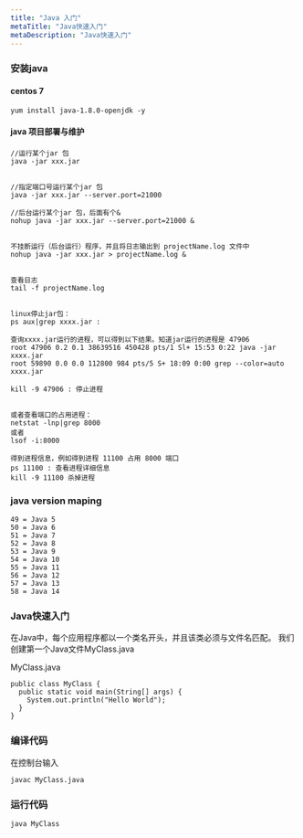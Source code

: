 ```yaml
---
title: "Java 入门"
metaTitle: "Java快速入门"
metaDescription: "Java快速入门"
---
```



### 安装java

#### centos 7
```
yum install java-1.8.0-openjdk -y
```

#### java 项目部署与维护

```
//运行某个jar 包
java -jar xxx.jar


//指定端口号运行某个jar 包
java -jar xxx.jar --server.port=21000

//后台运行某个jar 包，后面有个&
nohup java -jar xxx.jar --server.port=21000 &


不挂断运行（后台运行）程序，并且将日志输出到 projectName.log 文件中
nohup java -jar xxx.jar > projectName.log &


查看日志
tail -f projectName.log


linux停止jar包：
ps aux|grep xxxx.jar : 

查询xxxx.jar运行的进程，可以得到以下结果。知道jar运行的进程是 47906
root 47906 0.2 0.1 38639516 450428 pts/1 Sl+ 15:53 0:22 java -jar xxxx.jar
root 59890 0.0 0.0 112800 984 pts/5 S+ 18:09 0:00 grep --color=auto xxxx.jar

kill -9 47906 : 停止进程


或者查看端口的占用进程：
netstat -lnp|grep 8000
或者
lsof -i:8000

得到进程信息，例如得到进程 11100 占用 8000 端口
ps 11100 : 查看进程详细信息
kill -9 11100 杀掉进程
```


### java version maping
```
49 = Java 5
50 = Java 6
51 = Java 7
52 = Java 8
53 = Java 9
54 = Java 10
55 = Java 11
56 = Java 12
57 = Java 13
58 = Java 14
```
### Java快速入门

在Java中，每个应用程序都以一个类名开头，并且该类必须与文件名匹配。
我们创建第一个Java文件MyClass.java


MyClass.java
```
public class MyClass {
  public static void main(String[] args) {
    System.out.println("Hello World");
  }
}
```

### 编译代码
在控制台输入
```
javac MyClass.java
```

### 运行代码
```
java MyClass
```

